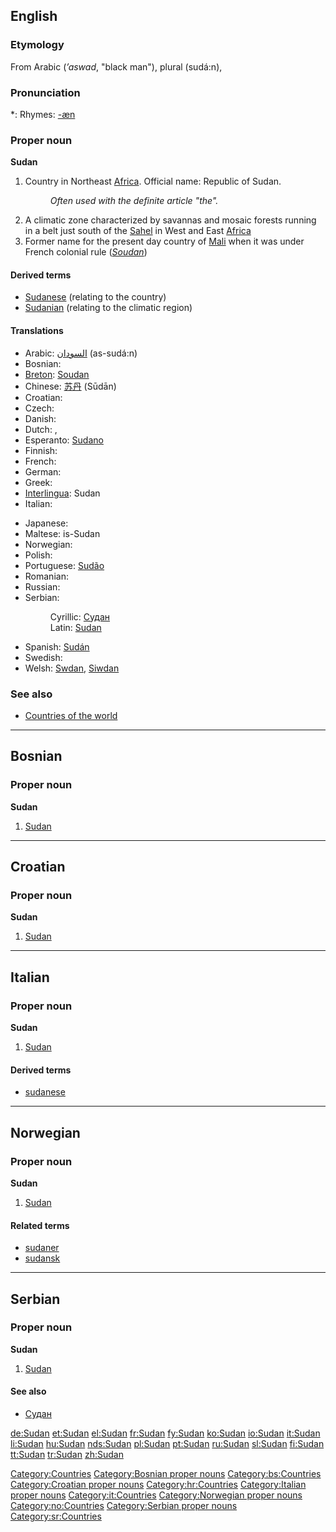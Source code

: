 ==English==
{{wikipedia}}

===Etymology===
From Arabic {{Arab|[[اسود]]}} (''’aswad'', "black man"), plural {{Arab|[[سودان]]}} (sudá:n),

===Pronunciation===
*: Rhymes: [[Rhymes:English:-æn|-æn]]

===Proper noun===
'''Sudan'''

# Country in Northeast [[Africa]]. Official name: Republic of Sudan.
#: ''Often used with the definite article "the".''
# A climatic zone characterized by savannas and mosaic forests running in a belt just south of the [[Sahel]] in West and East [[Africa]]
# Former name for the present day country of [[Mali]] when it was under French colonial rule (''[[Soudan]]'')

====Derived terms====
* [[Sudanese]] (relating to the country)
* [[Sudanian]] (relating to the climatic region)

====Translations====
{{top}}
* Arabic: [[السودان]] (as-sudá:n)
* Bosnian: {{t-|bs|Sudan|m}}
* [[Breton]]: [[Soudan]]
* Chinese: [[苏丹]] (Sūdān)
* Croatian: {{t-|hr|Sudan|m}}
* Czech: {{t-|cs|Súdán|m}}
* Danish: {{t-|da|Sudan}}
* Dutch: {{t-|nl|Sudan}}, {{t-|nl|Soedan}}
* Esperanto: [[Sudano]]
* Finnish: {{t+|fi|Sudan}}
* French: {{t+|fr|Soudan|m}}
* German: {{t+|de|Sudan}}
* Greek: {{t-|el|Σουδάν|n|tr=Soudán|sc=Grek}}
* [[Interlingua]]: Sudan
* Italian: {{t+|it|Sudan|m}}
{{mid}}
* Japanese: {{t+|ja|スーダン|tr=sūdan|sc=Jpan}}
* Maltese: is-Sudan
* Norwegian: {{t-|no|Sudan}}
* Polish: {{t+|pl|Sudan|m}}
* Portuguese: [[Sudão]] {{m}}
* Romanian: {{t-|ro|Sudan|n}}
* Russian: {{t+|ru|Судан|m|tr=Sudán|sc=Cyrl}}
* Serbian:
*: Cyrillic: [[Судан#Serbian|Судан]] {{m}}
*: Latin: [[Sudan#Serbian|Sudan]] {{m}}
* Spanish: [[Sudán]] {{m}}
* Swedish: {{t-|sv|Sudan}}
* Welsh: [[Swdan]], [[Siwdan]]
{{bottom}}

===See also===
* [[Appendix:Countries of the world|Countries of the world]]

[[Category:Countries]]

----

==Bosnian==

===Proper noun===
'''Sudan''' {{m}}

# [[#English|Sudan]]

[[Category:Bosnian proper nouns]]
[[Category:bs:Countries]]

----

==Croatian==

===Proper noun===
'''Sudan''' {{f}}

# [[#English|Sudan]]

[[Category:Croatian proper nouns]]
[[Category:hr:Countries]]

----

==Italian==
{{wikipedia|lang=it}}

===Proper noun===
'''Sudan''' {{m}}

# [[#English|Sudan]]

====Derived terms====
* [[sudanese]]

[[Category:Italian proper nouns]]
[[Category:it:Countries]]

----

==Norwegian==

===Proper noun===
'''Sudan'''

# [[#English|Sudan]]

====Related terms====
* [[sudaner]]
* [[sudansk]]

[[Category:Norwegian proper nouns]]
[[Category:no:Countries]]

----

==Serbian==

===Proper noun===
'''Sudan''' {{m}}

# [[#English|Sudan]]

====See also====
* [[Судан#Serbian|Судан]]

[[Category:Serbian proper nouns]]
[[Category:sr:Countries]]

[[de:Sudan]]
[[et:Sudan]]
[[el:Sudan]]
[[fr:Sudan]]
[[fy:Sudan]]
[[ko:Sudan]]
[[io:Sudan]]
[[it:Sudan]]
[[li:Sudan]]
[[hu:Sudan]]
[[nds:Sudan]]
[[pl:Sudan]]
[[pt:Sudan]]
[[ru:Sudan]]
[[sl:Sudan]]
[[fi:Sudan]]
[[tt:Sudan]]
[[tr:Sudan]]
[[zh:Sudan]]